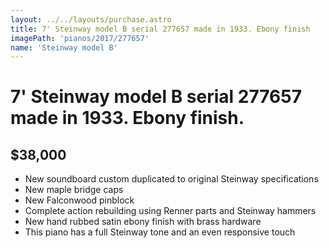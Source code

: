 ```yaml
---
layout: ../../layouts/purchase.astro
title: 7' Steinway model B serial 277657 made in 1933. Ebony finish
imagePath: 'pianos/2017/277657'
name: 'Steinway model B'
---
```

# 7' Steinway model B serial 277657 made in 1933. Ebony finish.

## $38,000

- New soundboard custom duplicated to original Steinway specifications
- New maple bridge caps
- New Falconwood pinblock
- Complete action rebuilding using Renner parts and Steinway hammers
- New hand rubbed satin ebony finish with brass hardware
- This piano has a full Steinway tone and an even responsive touch